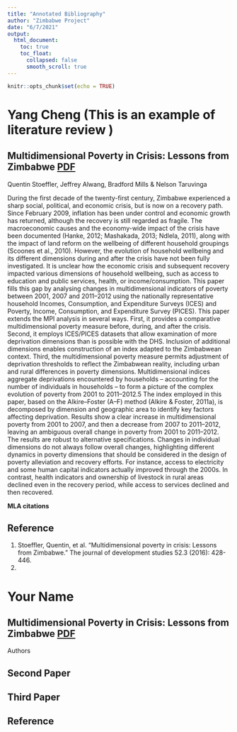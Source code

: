 ```yaml
---
title: "Annotated Bibliography"
author: "Zimbabwe Project"
date: "6/7/2021"
output:
  html_document:
    toc: true
    toc_float:
      collapsed: false
      smooth_scroll: true
---
```


```r
knitr::opts_chunk$set(echo = TRUE)
```

# Yang Cheng (This is an example of literature review ) 

## Multidimensional Poverty in Crisis: Lessons from Zimbabwe [PDF](https://doi-org.ezproxy.lib.vt.edu/10.1080/00220388.2015.1087511)

Quentin Stoeffler, Jeffrey Alwang, Bradford Mills & Nelson Taruvinga

During the first decade of the twenty-first century, Zimbabwe experienced a sharp social, political, and economic crisis, but is now on a recovery path.  Since February 2009, inflation has been under control and economic growth has returned, although the recovery is still regarded as fragile. The macroeconomic causes and the economy-wide impact of the crisis have been documented (Hanke, 2012; Mashakada, 2013; Ndlela, 2011), along with the impact of land reform on the wellbeing of different household groupings (Scoones et al., 2010). However, the evolution of household wellbeing and its different dimensions during and after the crisis have not been fully investigated. It is unclear how the economic crisis and subsequent recovery impacted various dimensions of household wellbeing, such as access to education and public services, health, or income/consumption. This paper fills this gap by analysing changes in multidimensional indicators of poverty between 2001, 2007 and 2011–2012 using the nationally representative household Incomes, Consumption, and Expenditure Surveys (ICES) and Poverty, Income, Consumption, and Expenditure Survey (PICES). This paper extends the MPI analysis in several ways. First, it provides a comparative multidimensional poverty measure before, during, and after the crisis. Second, it employs ICES/PICES datasets that allow examination of more deprivation dimensions than is possible with the DHS. Inclusion of additional dimensions enables construction of an index adapted to the Zimbabwean context. Third, the multidimensional poverty measure permits adjustment of deprivation thresholds to reflect the Zimbabwean reality, including urban and rural differences in poverty dimensions. Multidimensional indices aggregate deprivations encountered by households – accounting for the number of individuals in households – to form a picture of the complex evolution of poverty from 2001 to 2011–2012.5 The index employed in this paper, based on the Alkire–Foster (A–F) method (Alkire & Foster, 2011a), is decomposed by dimension and geographic area to identify key factors affecting deprivation. Results show a clear increase in multidimensional poverty from 2001 to 2007, and then a decrease from 2007 to 2011–2012, leaving an ambiguous overall change in poverty from 2001 to 2011–2012. The results are robust to alternative specifications. Changes in individual dimensions do not always follow overall changes, highlighting different dynamics in poverty dimensions that should be considered in the design of poverty alleviation and recovery efforts. For instance, access to electricity and some human capital indicators actually improved through the 2000s. In contrast, health indicators and ownership of livestock in rural areas declined even in the recovery period, while access to services declined and then recovered.




**MLA citations**

## Reference 
1. Stoeffler, Quentin, et al. "Multidimensional poverty in crisis: Lessons from Zimbabwe." The journal of development studies 52.3 (2016): 428-446.
2. 





# Your Name
## Multidimensional Poverty in Crisis: Lessons from Zimbabwe [PDF](https://doi-org.ezproxy.lib.vt.edu/10.1080/00220388.2015.1087511)

Authors

## Second Paper

## Third Paper

## Reference




